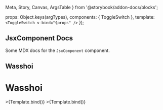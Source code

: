   Meta,
  Story,
  Canvas,
  ArgsTable
} from '@storybook/addon-docs/blocks';

<Meta title="MDX/ToggleSwitch" component={ToggleSwitch} />

<!-- <ArgsTable of={ToggleSwitch} /> -->

  props: Object.keys(argTypes),
  components: { ToggleSwitch },
  template: `<ToggleSwitch v-bind="$props" />`
});

## JsxComponent Docs

Some MDX docs for the `JsxComponent` component.

## Wasshoi

# Wasshoi

<Preview>
  <Story name="active">>{Template.bind()}</Story>
  <Story name="inactive">>{Template.bind()}</Story>
</Preview>
